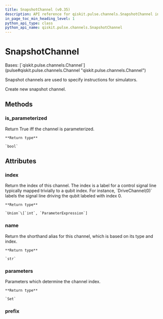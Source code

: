 ```yaml
---
title: SnapshotChannel (v0.35)
description: API reference for qiskit.pulse.channels.SnapshotChannel in qiskit v0.35
in_page_toc_min_heading_level: 1
python_api_type: class
python_api_name: qiskit.pulse.channels.SnapshotChannel
---
```


# SnapshotChannel

<Class id="qiskit.pulse.channels.SnapshotChannel" isDedicatedPage={true} github="https://github.com/qiskit/qiskit/tree/stable/0.20/qiskit/pulse/channels.py" signature="SnapshotChannel(*args, **kwargs)" modifiers="class">
  Bases: [`qiskit.pulse.channels.Channel`](pulse#qiskit.pulse.channels.Channel "qiskit.pulse.channels.Channel")

  Snapshot channels are used to specify instructions for simulators.

  Create new snapshot channel.

  ## Methods

  <span id="qiskit-pulse-channels-snapshotchannel-is-parameterized" />

  ### is\_parameterized

  <Function id="qiskit.pulse.channels.SnapshotChannel.is_parameterized" signature="SnapshotChannel.is_parameterized()">
    Return True iff the channel is parameterized.

    **Return type**

    `bool`
  </Function>

  ## Attributes

  ### index

  <Attribute id="qiskit.pulse.channels.SnapshotChannel.index">
    Return the index of this channel. The index is a label for a control signal line typically mapped trivially to a qubit index. For instance, `DriveChannel(0)` labels the signal line driving the qubit labeled with index 0.

    **Return type**

    `Union`\[`int`, `ParameterExpression`]
  </Attribute>

  ### name

  <Attribute id="qiskit.pulse.channels.SnapshotChannel.name">
    Return the shorthand alias for this channel, which is based on its type and index.

    **Return type**

    `str`
  </Attribute>

  ### parameters

  <Attribute id="qiskit.pulse.channels.SnapshotChannel.parameters">
    Parameters which determine the channel index.

    **Return type**

    `Set`
  </Attribute>

  ### prefix

  <Attribute id="qiskit.pulse.channels.SnapshotChannel.prefix" attributeValue="'s'" />
</Class>

